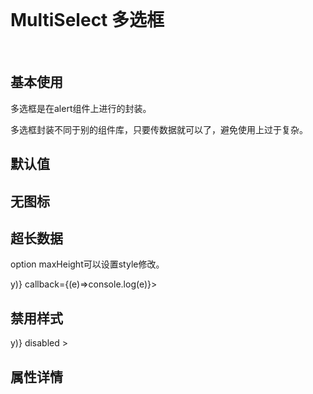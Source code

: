 
<Meta title='ENTRY|MultiSelect 多选框' component={MultiSelect} />

<br/>

# MultiSelect 多选框

<br/>

## 基本使用

多选框是在alert组件上进行的封装。

多选框封装不同于别的组件库，只要传数据就可以了，避免使用上过于复杂。

<Preview>
    <Story name='multiselect'>
        <div style={{height:'300px'}}>
        <MultiSelect  data={['options1','options2','options3','options4']} ></MultiSelect>
         </div>
    </Story>
</Preview>

## 默认值 

<Preview>
    <Story name='multiselect defaultValue'>
        <div style={{height:'300px'}}>
        <MultiSelect  data={['options1','options2','options3','options4']} displayType='dark' defaultIndex={[1,2]} ></MultiSelect>
         </div>
    </Story>
</Preview>



## 无图标

<Preview>
    <Story name='multiselect noicon'>
        <div style={{height:'300px'}}>
        <MultiSelect displayType='primary'  data={['options1','options2','options3','options4']} icon={null} ></MultiSelect>
         </div>
    </Story>
</Preview>

## 超长数据

option maxHeight可以设置style修改。

<Preview>
    <Story name='multiselectlong'>
        <div style={{height:'600px'}}>
        <MultiSelect  data={new Array(100).fill(1).map((x,y)=>y)} callback={(e)=>console.log(e)}></MultiSelect>
        </div>
    </Story>
</Preview>

## 禁用样式

<Preview>
    <Story name='multiselectdisable'>
        <MultiSelect  data={new Array(100).fill(1).map((x,y)=>y)} disabled ></MultiSelect>
    </Story>
</Preview>



## 属性详情

<Props of={MultiSelect} />
